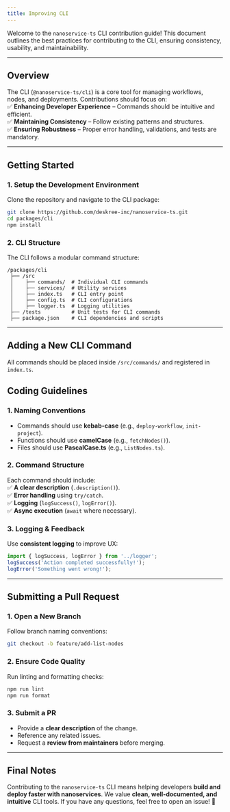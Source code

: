 ```yaml
---
title: Improving CLI
---
```


Welcome to the `nanoservice-ts` CLI contribution guide! This document outlines the best practices for contributing to the CLI, ensuring consistency, usability, and maintainability.

---

## **Overview**  
The CLI (`@nanoservice-ts/cli`) is a core tool for managing workflows, nodes, and deployments. Contributions should focus on:  
✅ **Enhancing Developer Experience** – Commands should be intuitive and efficient.  
✅ **Maintaining Consistency** – Follow existing patterns and structures.  
✅ **Ensuring Robustness** – Proper error handling, validations, and tests are mandatory.  

---

## **Getting Started**  
### **1. Setup the Development Environment**  
Clone the repository and navigate to the CLI package:  
```bash
git clone https://github.com/deskree-inc/nanoservice-ts.git
cd packages/cli
npm install
```

### **2. CLI Structure**  
The CLI follows a modular command structure:  
```
/packages/cli
 ├── /src
 │    ├── commands/  # Individual CLI commands
 │    ├── services/  # Utility services
 │    ├── index.ts   # CLI entry point
 │    ├── config.ts  # CLI configurations
 │    ├── logger.ts  # Logging utilities
 ├── /tests          # Unit tests for CLI commands
 ├── package.json    # CLI dependencies and scripts
```

---

## **Adding a New CLI Command**  
All commands should be placed inside `/src/commands/` and registered in `index.ts`.  

## **Coding Guidelines**  
### **1. Naming Conventions**  
- Commands should use **kebab-case** (e.g., `deploy-workflow`, `init-project`).
- Functions should use **camelCase** (e.g., `fetchNodes()`).
- Files should use **PascalCase.ts** (e.g., `ListNodes.ts`).

### **2. Command Structure**  
Each command should include:  
✅ **A clear description** (`.description()`).  
✅ **Error handling** using `try/catch`.  
✅ **Logging** (`logSuccess()`, `logError()`).  
✅ **Async execution** (`await` where necessary).  

### **3. Logging & Feedback**  
Use **consistent logging** to improve UX:  
```typescript
import { logSuccess, logError } from '../logger';
logSuccess('Action completed successfully!');
logError('Something went wrong!');
```

---

## **Submitting a Pull Request**  
### **1. Open a New Branch**  
Follow branch naming conventions:  
```bash
git checkout -b feature/add-list-nodes
```

### **2. Ensure Code Quality**  
Run linting and formatting checks:  
```bash
npm run lint
npm run format
```

### **3. Submit a PR**  
- Provide a **clear description** of the change.  
- Reference any related issues.  
- Request a **review from maintainers** before merging.  

---

## **Final Notes**  
Contributing to the `nanoservice-ts` CLI means helping developers **build and deploy faster with nanoservices**. We value **clean, well-documented, and intuitive** CLI tools. If you have any questions, feel free to open an issue! 🚀  
```